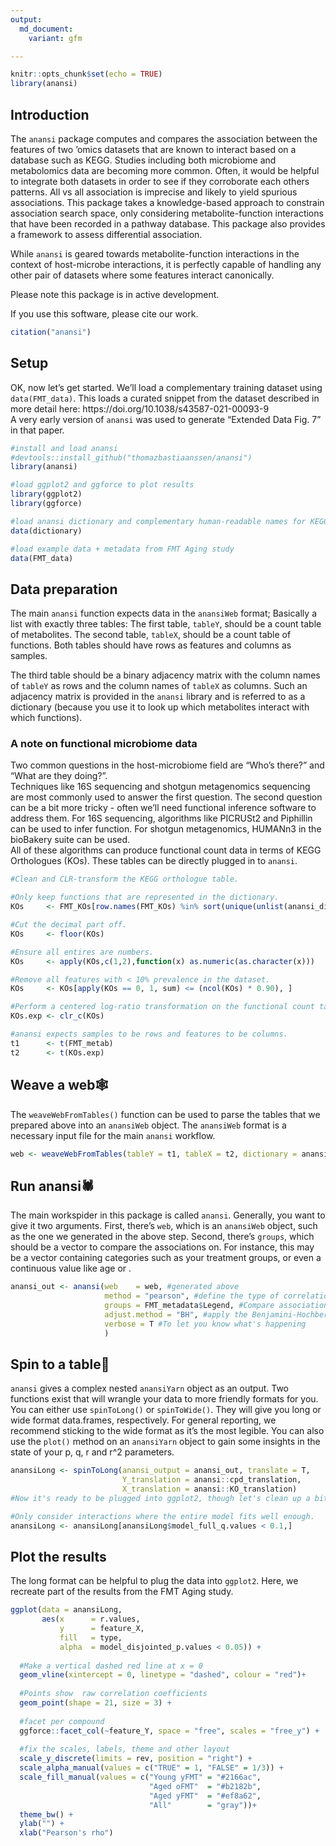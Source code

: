 ```yaml
---
output:
  md_document:
    variant: gfm

---
```

<p align="justify">    

<!-- README.md is generated from README.Rmd. Please edit that file -->

```r
knitr::opts_chunk$set(echo = TRUE)
library(anansi)
```
## Introduction
The `anansi` package computes and compares the association between the features of two 'omics datasets that are known to interact based on a database such as KEGG. Studies including both microbiome and metabolomics data are becoming more common. 
Often, it would be helpful to integrate both datasets in order to see if they corroborate 
each others patterns. All vs all association is imprecise and likely to yield spurious 
associations. This package takes a knowledge-based approach to constrain association 
search space, only considering metabolite-function interactions that have been recorded
in a pathway database. This package also provides a framework to assess differential 
association. 

While `anansi` is geared towards metabolite-function interactions in the context of host-microbe interactions, it is perfectly capable of handling any other pair of datasets where some features interact canonically. 

Please note this package is in active development. 

If you use this software, please cite our work.

```r
citation("anansi")
```
## Setup

OK, now let's get started.
We'll load a complementary training dataset using `data(FMT_data)`. This loads a curated snippet from the dataset described in more detail here: https://doi.org/10.1038/s43587-021-00093-9  
A very early version of `anansi` was used to generate "Extended Data Fig. 7" in that paper. 


```r
#install and load anansi
#devtools::install_github("thomazbastiaanssen/anansi")
library(anansi)

#load ggplot2 and ggforce to plot results
library(ggplot2)
library(ggforce)

#load anansi dictionary and complementary human-readable names for KEGG compounds and orthologues
data(dictionary)

#load example data + metadata from FMT Aging study
data(FMT_data)

```

## Data preparation

The main `anansi` function expects data in the `anansiWeb` format; Basically a list with exactly three tables: 
The first table, `tableY`, should be a count table of metabolites.
The second table, `tableX`, should be a count table of functions. 
Both tables should have rows as features and columns as samples.

The third table should be a binary adjacency matrix with the column names of `tableY` as rows and the column names of `tableX` as columns. Such an adjacency matrix is provided in the `anansi` library and is referred to as a dictionary (because you use it to look up which metabolites interact with which functions).  

### A note on functional microbiome data

Two common questions in the host-microbiome field are "Who's there?" and "What are they doing?".  
Techniques like 16S sequencing and shotgun metagenomics sequencing are most commonly used to answer the first question. 
The second question can be a bit more tricky - often we'll need functional inference software to address them. 
For 16S sequencing, algorithms like PICRUSt2 and Piphillin can be used to infer function. For shotgun metagenomics, HUMANn3 in the bioBakery suite can be used.  
All of these algorithms can produce functional count data in terms of KEGG Orthologues (KOs). These tables can be directly plugged in to `anansi`. 

```r
#Clean and CLR-transform the KEGG orthologue table.

#Only keep functions that are represented in the dictionary.
KOs     <- FMT_KOs[row.names(FMT_KOs) %in% sort(unique(unlist(anansi_dic))),]

#Cut the decimal part off.
KOs     <- floor(KOs)

#Ensure all entires are numbers.
KOs     <- apply(KOs,c(1,2),function(x) as.numeric(as.character(x)))

#Remove all features with < 10% prevalence in the dataset.
KOs     <- KOs[apply(KOs == 0, 1, sum) <= (ncol(KOs) * 0.90), ] 

#Perform a centered log-ratio transformation on the functional count table.
KOs.exp <- clr_c(KOs)

#anansi expects samples to be rows and features to be columns. 
t1      <- t(FMT_metab)
t2      <- t(KOs.exp)
```

## Weave a web🕸️

The `weaveWebFromTables()` function can be used to parse the tables that we prepared above into an `anansiWeb` object. 
The `anansiWeb` format is a necessary input file for the main `anansi` workflow. 

```r
web <- weaveWebFromTables(tableY = t1, tableX = t2, dictionary = anansi_dic)
```

## Run anansi🕷️

The main workspider in this package is called `anansi`. Generally, you want to give it two arguments. First, there's `web`, which is an `anansiWeb` object, such as the one we generated in the above step. Second, there's `groups`, which should be a vector to compare the associations on. For instance, this may be a vector containing categories such as your treatment groups, or even a continuous value like age or . 

```r
anansi_out <- anansi(web    = web, #generated above
                     method = "pearson", #define the type of correlation used
                     groups = FMT_metadata$Legend, #Compare associations between treatments
                     adjust.method = "BH", #apply the Benjamini-Hochberg procedure for FDR
                     verbose = T #To let you know what's happening
                     )

```
## Spin to a table📝

`anansi` gives a complex nested `anansiYarn` object as an output. Two functions exist that will wrangle your data to more friendly formats for you. 
You can either use `spinToLong()` or `spinToWide()`. They will give you long or wide format data.frames, respectively.
For general reporting, we recommend sticking to the wide format as it's the most legible. You can also use the `plot()` method on an `anansiYarn` object to gain some insights in the state of your p, q, r and r^2 parameters. 

```r

anansiLong <- spinToLong(anansi_output = anansi_out, translate = T, 
                         Y_translation = anansi::cpd_translation, 
                         X_translation = anansi::KO_translation)  
#Now it's ready to be plugged into ggplot2, though let's clean up a bit more. 

#Only consider interactions where the entire model fits well enough. 
anansiLong <- anansiLong[anansiLong$model_full_q.values < 0.1,]

```
## Plot the results

The long format can be helpful to plug the data into `ggplot2`. Here, we recreate part of the results from the FMT Aging study.

```r

ggplot(data = anansiLong, 
       aes(x      = r.values, 
           y      = feature_X, 
           fill   = type, 
           alpha  = model_disjointed_p.values < 0.05)) + 
  
  #Make a vertical dashed red line at x = 0
  geom_vline(xintercept = 0, linetype = "dashed", colour = "red")+
  
  #Points show  raw correlation coefficients
  geom_point(shape = 21, size = 3) + 
  
  #facet per compound
  ggforce::facet_col(~feature_Y, space = "free", scales = "free_y") + 
  
  #fix the scales, labels, theme and other layout
  scale_y_discrete(limits = rev, position = "right") +
  scale_alpha_manual(values = c("TRUE" = 1, "FALSE" = 1/3)) +
  scale_fill_manual(values = c("Young yFMT" = "#2166ac", 
                               "Aged oFMT"  = "#b2182b", 
                               "Aged yFMT"  = "#ef8a62", 
                               "All"        = "gray"))+
  theme_bw() + 
  ylab("") + 
  xlab("Pearson's rho")
```
</p>

